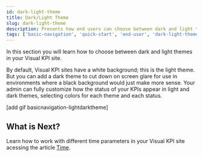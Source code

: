 ```yaml
---
id: dark-light-theme
title: Dark/Light Theme
slug: dark-light-theme
description: Presents how end users can choose between dark and light themes in Transpara's Visual KPIs software.
tags: ['basic-navigation', 'quick-start', 'end-user', 'dark-light-theme', 'background']
---
```


In this section you will learn how to choose between dark and light themes in your Visual KPI site.

By default, Visual KPI sites have a white background; this is the light theme. But you can add a dark theme to cut down on screen glare for use in environments where a black background would just make more sense. Your admin can fully customize how the status of your KPIs appear in light and dark themes, selecting colors for each theme and each status. 

[add gif basicnavigation-lightdarktheme]

## What is Next? 

Learn how to work with different time parameters in your Visual KPI site acessing the article [Time](end-user/basic-navigation/time).